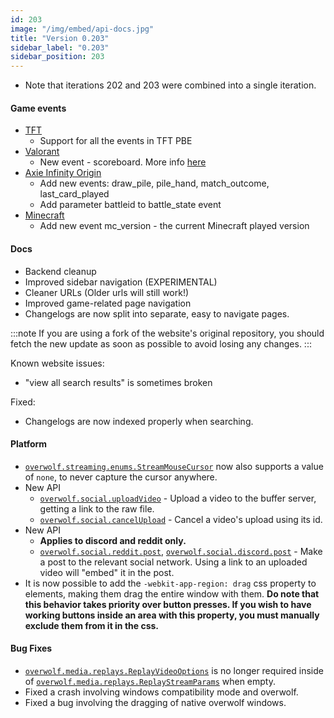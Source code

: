 ```yaml
---
id: 203
image: "/img/embed/api-docs.jpg"
title: "Version 0.203"
sidebar_label: "0.203"
sidebar_position: 203
---
```


* Note that iterations 202 and 203 were combined into a single iteration.

#### Game events
* [TFT](/api/games/events/teamfight-tactics)
  * Support for all the events in TFT PBE
* [Valorant](/api/games/events/valorant)
  * New event - scoreboard. More info [here](/api/games/events/valorant#scoreboard-note)
* [Axie Infinity Origin](/api/games/events/axie-infinity-origin)
  * Add new events: draw_pile, pile_hand, match_outcome, last_card_played
  * Add parameter battleid to battle_state event
* [Minecraft](/api/games/events/minecraft)
  * Add new event mc_version - the current Minecraft played version

#### Docs
- Backend cleanup
- Improved sidebar navigation (EXPERIMENTAL)
- Cleaner URLs (Older urls will still work!)
- Improved game-related page navigation
- Changelogs are now split into separate, easy to navigate pages.

:::note
If you are using a fork of the website's original repository, you should fetch the new update as soon as possible to avoid losing any changes.
:::

Known website issues:
- "view all search results" is sometimes broken

Fixed:
- Changelogs are now indexed properly when searching.

#### Platform
- [`overwolf.streaming.enums.StreamMouseCursor`](/api/streaming#streammousecursor-enum) now also supports a value of `none`, to never capture the cursor anywhere.
- New API
    - [`overwolf.social.uploadVideo`](/api/social#uploadvideovideouploadparams-callback-callback) - Upload a video to the buffer server, getting a link to the raw file.
    - [`overwolf.social.cancelUpload`](/api/social#canceluploadstring-callback) - Cancel a video's upload using its id.
- New API
    - **Applies to discord and reddit only.**
    - [`overwolf.social.reddit.post`](/api/social/reddit#postredditpostparameters-callback), [`overwolf.social.discord.post`](/api/social/discord#postdiscordpostparameters-callback) - Make a post to the relevant social network. Using a link to an uploaded video will "embed" it in the post.
- It is now possible to add the `-webkit-app-region: drag` css property to elements, making them drag the entire window with them. **Do note that this behavior takes priority over button presses. If you wish to have working buttons inside an area with this property, you must manually exclude them from it in the css.**

#### Bug Fixes
- [`overwolf.media.replays.ReplayVideoOptions`](/api/media/replays#replayvideooptions-object) is no longer required inside of [`overwolf.media.replays.ReplayStreamParams`](/api/media/replays#replaystreamparams-object) when empty.
- Fixed a crash involving windows compatibility mode and overwolf.
- Fixed a bug involving the dragging of native overwolf windows.
